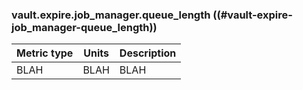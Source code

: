 ### vault.expire.job_manager.queue_length ((#vault-expire-job_manager-queue_length))

Metric type | Units | Description
----------- | ----- | -----------
BLAH     | BLAH    | BLAH